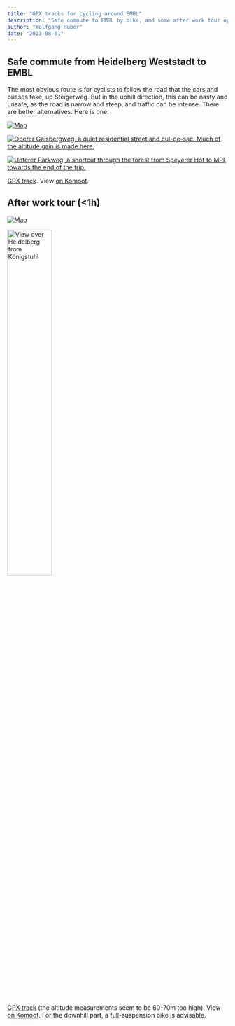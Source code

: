 ```yaml
---
title: "GPX tracks for cycling around EMBL"
description: "Safe commute to EMBL by bike, and some after work tour options"
author: "Wolfgang Huber"
date: "2023-08-01"
---
```


## Safe commute from Heidelberg Weststadt to EMBL

The most obvious route is for cyclists to follow the road that the cars and busses take, up Steigerweg. But in the uphill direction, this can be nasty and unsafe, as the road is narrow and steep, and traffic can be intense. There are better alternatives. Here is one. 

::: {layout="[[4,2,2]]"}

[![Map](../photos/Commute-from-HD-Weststadt-to-EMBL.jpg)](../photos/Commute-from-HD-Weststadt-to-EMBL.jpg)

[![Oberer Gaisbergweg, a quiet residential street and cul-de-sac. Much of the altitude gain is made here.](../photos/2023-08-15-0828.jpeg)](../photos/2023-08-15-0828.jpeg)

[![Unterer Parkweg, a shortcut through the forest from Speyerer Hof to MPI, towards the end of the trip.](../photos/2023-08-15-08-37.jpeg)](../photos/2023-08-15-08-37.jpeg)

:::

[GPX track](../gpx/Commute-from-HD-Weststadt-to-EMBL.gpx).
View [on Komoot](https://www.komoot.com/tour/1261076604).

## After work tour (<1h)

::: {layout-ncol=2}

[![Map](../photos/2023-08-14-Feierabendtour-map.jpg)](../photos/2023-08-14-Feierabendtour-map.jpg)

[![View over Heidelberg from Königstuhl](../photos/2022-08-04-Koenigstuhl.jpg){width=45%}](../photos/2022-08-04-Koenigstuhl.jpg)

:::

[GPX track](../gpx/2023-08-14_1260576037_Feierabendtour.gpx) (the altitude measurements seem to be 60-70m too high). 
View [on Komoot](https://www.komoot.com/tour/1260576037).
For the downhill part, a full-suspension bike is advisable.


